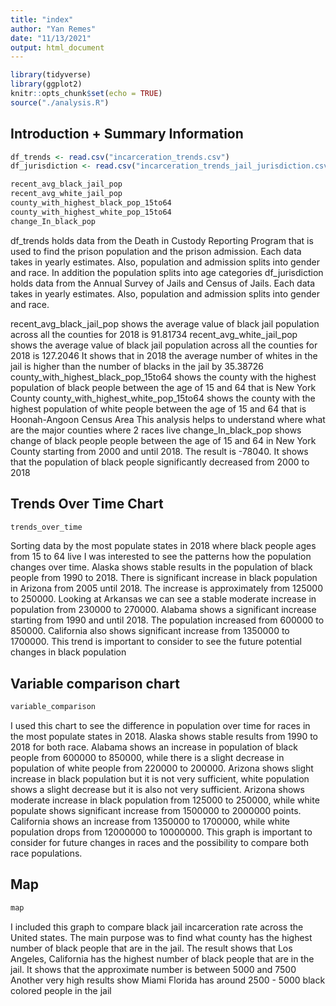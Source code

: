 ```yaml
---
title: "index"
author: "Yan Remes"
date: "11/13/2021"
output: html_document
---
```


```r
library(tidyverse)
library(ggplot2)
knitr::opts_chunk$set(echo = TRUE)
source("./analysis.R")
```

## Introduction + Summary Information

```r
df_trends <- read.csv("incarceration_trends.csv")
df_jurisdiction <- read.csv("incarceration_trends_jail_jurisdiction.csv")

recent_avg_black_jail_pop
recent_avg_white_jail_pop
county_with_highest_black_pop_15to64
county_with_highest_white_pop_15to64
change_In_black_pop
```
df_trends holds data from the Death in Custody Reporting Program that is used to 
find the prison population and the prison admission. Each data takes in yearly estimates. 
Also, population and admission splits into gender and race. In addition
the population splits into age categories
df_jurisdiction holds data from the Annual Survey of Jails and Census of Jails.
Each data takes in yearly estimates. Also, population and admission splits into gender and race. 

recent_avg_black_jail_pop shows the average value of black jail population across all the counties for 2018 is 91.81734
recent_avg_white_jail_pop shows the average value of black jail population across all the counties for 2018 is 127.2046
It shows that in 2018 the average number of whites in the jail is higher than the number of blacks in the jail
by 35.38726
county_with_highest_black_pop_15to64 shows the county with the highest population of black people between the age of 
15 and 64 that is New York County
county_with_highest_white_pop_15to64 shows the county with the highest population of white people between the age of 
15 and 64 that is Hoonah-Angoon Census Area
This analysis helps to understand where what are the major counties where 2 races live
change_In_black_pop shows change of black people people between the age of 15 and 64 in New York County starting from 2000 and until 2018.
The result is -78040.
It shows that the population of black people significantly decreased from 2000 to 2018

## Trends Over Time Chart


```r
trends_over_time
```
Sorting data by the most populate states in 2018 where black people ages from 15 to 64 live I was 
interested to see the patterns how the population changes over time. Alaska shows stable results in 
the population of black people from 1990 to 2018.
There is significant increase in black population in Arizona from 2005 until 2018. The increase is 
approximately from 125000 to 250000. Looking at Arkansas we can see a stable moderate increase in 
population from 230000 to 270000. Alabama shows a significant increase starting from 1990 and until 2018. 
The population increased from 600000 to 850000. California also shows significant increase from 1350000 to 1700000. 
This trend is important to consider to see the future potential changes in black population

## Variable comparison chart


```r
variable_comparison
```
I used this chart to see the difference in population over time for races in the most populate states in 2018.
Alaska shows stable results from 1990 to 2018 for both race. Alabama shows an increase in population
of black people from 600000 to 850000, while there is a slight decrease in population of white people from 220000 to 200000.
Arizona shows slight increase in black population but it is not very sufficient, white population shows a slight decrease
but it is also not very sufficient. Arizona shows moderate increase in black population from 125000 to 250000, while
white populate shows significant increase from 1500000 to 2000000 points. California shows an increase from 1350000 to 1700000,
while white population drops from 12000000 to 10000000. This graph is important to consider for future changes in races
and the possibility to compare both race populations.

## Map


```r
map
```
I included this graph to compare black jail incarceration rate across the United states. 
The main purpose was to find what county has the
highest number of black people that are in the jail. The result shows that 
Los Angeles, California has the highest number of black people that are in the jail.
It shows that the approximate number is between 5000 and 7500
Another very high results show Miami Florida has around 2500 - 5000
black colored people in the jail
